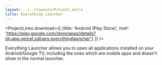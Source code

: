 ```yaml
---
layout: ../../layouts/Project.astro
title: Everything Launcher
---
```



<ProjectLinks
  download={[
    {title: 'Android (Play Store)', href: 'https://play.google.com/store/apps/details?id=app.vercel.zalnars.everythinglauncher'}
  ]}
/>

<div class="prose w-full">
Everything Launcher allows you to open all applications installed on your Android/Google TV, including the ones which are mobile apps and doesn't show in the normal launcher.
</div>
